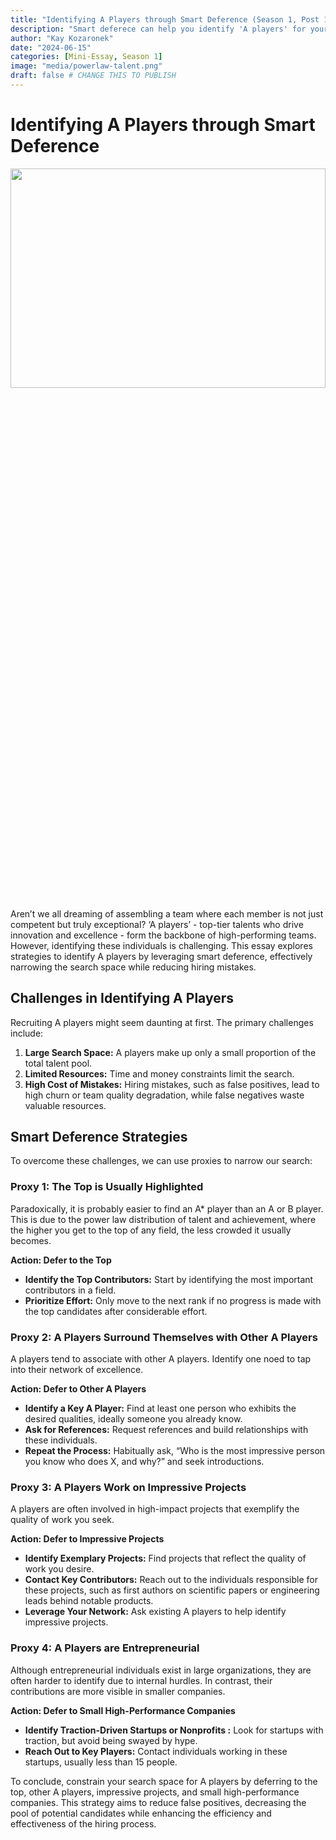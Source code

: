 ```yaml
---
title: "Identifying A Players through Smart Deference (Season 1, Post 14)"
description: "Smart deferece can help you identify 'A players' for your team by narrowing the search space while reducing false positives."
author: "Kay Kozaronek"
date: "2024-06-15"
categories: [Mini-Essay, Season 1]
image: "media/powerlaw-talent.png"
draft: false # CHANGE THIS TO PUBLISH
---
```


# Identifying A Players through Smart Deference

<p>
    <center>
        <img src="media/powerlaw-talent.png"
        width="100%" height="30%">
    </center>
</p>

Aren't we all dreaming of assembling a team where each member is not just competent but truly exceptional? 'A players' - top-tier talents who drive innovation and excellence - form the backbone of high-performing teams. However, identifying these individuals is challenging. This essay explores strategies to identify A players by leveraging smart deference, effectively narrowing the search space while reducing hiring mistakes.


## Challenges in Identifying A Players

Recruiting A players might seem daunting at first. The primary challenges include:

1. **Large Search Space:** A players make up only a small proportion of the total talent pool.
2. **Limited Resources:** Time and money constraints limit the search.
3. **High Cost of Mistakes:** Hiring mistakes, such as false positives, lead to high churn or team quality degradation, while false negatives waste valuable resources.

## Smart Deference Strategies

To overcome these challenges, we can use proxies to narrow our search:

### Proxy 1: The Top is Usually Highlighted

Paradoxically, it is probably easier to find an A* player than an A or B player. This is due to the power law distribution of talent and achievement, where the higher you get to the top of any field, the less crowded it usually becomes.

**Action: Defer to the Top**

- **Identify the Top Contributors:** Start by identifying the most important contributors in a field.
- **Prioritize Effort:** Only move to the next rank if no progress is made with the top candidates after considerable effort.

### Proxy 2: A Players Surround Themselves with Other A Players

A players tend to associate with other A players. Identify one noed to tap into their network of excellence.

**Action: Defer to Other A Players**

- **Identify a Key A Player:** Find at least one person who exhibits the desired qualities, ideally someone you already know.
- **Ask for References:** Request references and build relationships with these individuals.
- **Repeat the Process:** Habitually ask, “Who is the most impressive person you know who does X, and why?” and seek introductions.

### Proxy 3: A Players Work on Impressive Projects

A players are often involved in high-impact projects that exemplify the quality of work you seek.

**Action: Defer to Impressive Projects**

- **Identify Exemplary Projects:** Find projects that reflect the quality of work you desire.
- **Contact Key Contributors:** Reach out to the individuals responsible for these projects, such as first authors on scientific papers or engineering leads behind notable products.
- **Leverage Your Network:** Ask existing A players to help identify impressive projects.

### Proxy 4: A Players are Entrepreneurial

Although entrepreneurial individuals exist in large organizations, they are often harder to identify due to internal hurdles. In contrast, their contributions are more visible in smaller companies.

**Action: Defer to Small High-Performance Companies**

- **Identify Traction-Driven Startups or Nonprofits :** Look for startups with traction, but avoid being swayed by hype.
- **Reach Out to Key Players:** Contact individuals working in these startups, usually less than 15 people.


To conclude, constrain your search space for A players by deferring to the top, other A players, impressive projects, and small high-performance companies. This strategy aims to reduce false positives, decreasing the pool of potential candidates while enhancing the efficiency and effectiveness of the hiring process.
